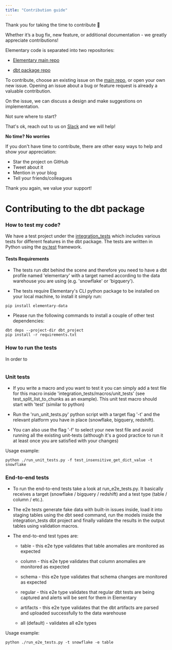 ```yaml
---
title: "Contribution guide"
---
```


Thank you for taking the time to contribute 🧡

Whether it’s a bug fix, new feature, or additional documentation - we greatly appreciate contributions!

Elementary code is separated into two repositories:

- [Elementary main repo](https://github.com/elementary-data/elementary)

- [dbt package repo](https://github.com/elementary-data/dbt-data-reliability)

To contribute, choose an existing issue on the [main repo](https://github.com/elementary-data/elementary), or open your own new issue.
Opening an issue about a bug or feature request is already a valuable contribution.

On the issue, we can discuss a design and make suggestions on implementation.

Not sure where to start?

That's ok, reach out to us on [Slack](https://join.slack.com/t/elementary-community/shared_invite/zt-1b9vogqmq-y~IRhc2396CbHNBXLsrXcA) and we will help!

**No time? No worries**

If you don't have time to contribute, there are other easy ways to help and show your appreciation:

- Star the project on GitHub
- Tweet about it
- Mention in your blog
- Tell your friends/colleagues

Thank you again, we value your support!

# Contributing to the dbt package

### How to test my code?

We have a test project under the [integration_tests](https://github.com/elementary-data/dbt-data-reliability/tree/master/integration_tests) which
includes various tests for different features in the dbt package.
The tests are written in Python using the [py.test](https://docs.pytest.org/) framework.

#### Tests Requirements

- The tests run dbt behind the scene and therefore you need to have a dbt profile named 'elementary' with a target named according to the data warehouse you are using (e.g. 'snowflake' or 'bigquery').

- The tests require Elementary's CLI python package to be installed on your local machine, to install it simply run:

```
pip install elementary-data
```

- Please run the following commands to install a couple of other test dependencies:

```
dbt deps --project-dir dbt_project
pip install -r requirements.txt
```

### How to run the tests

In order to

```

```

### Unit tests

- If you write a macro and you want to test it you can simply add a test file for this macro inside 'integration_tests/macros/unit_tests' (see test_split_list_to_chunks as an example). This unit test macro should start with 'test' (similar to python)

- Run the 'run_unit_tests.py' python script with a target flag '-t' and the relevant platform you have in place (snowflake, bigquery, redshift).

- You can also use the flag '-f' to select your new test file and avoid running all the existing unit-tests (although it's a good practice to run it at least once you are satisfied with your changes)

Usage example:

```
python ./run_unit_tests.py -f test_insensitive_get_dict_value -t snowflake
```

### End-to-end tests

- To run the end-to-end tests take a look at run_e2e_tests.py. It basically receives a target (snowflake / bigquery / redshift) and a test type (table / column / etc.).

- The e2e tests generate fake data with built-in issues inside, load it into staging tables using the dbt seed command, run the models inside the integration_tests dbt project and finally validate the results in the output tables using validation macros.

- The end-to-end test types are:

  - table - this e2e type validates that table anomalies are monitored as expected

  - column - this e2e type validates that column anomalies are monitored as expected

  - schema - this e2e type validates that schema changes are monitored as expected

  - regular - this e2e type validates that regular dbt tests are being captured and alerts will be sent for them in Elementary

  - artifacts - this e2e type validates that the dbt artifacts are parsed and uploaded successfully to the data warehouse

  - all (default) - validates all e2e types

Usage example:

```
python ./run_e2e_tests.py -t snowflake -e table
```
